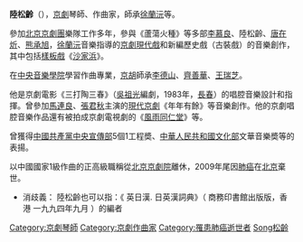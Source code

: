 '''陸松齡'''（{{bd|1936年|3月20日|2009年|12月9日|catIdx=Lu陸松齡}}），[[京劇|京劇]]琴師、作曲家，師承[[徐蘭沅|徐蘭沅]]等。

參加[[北京京劇團|北京京劇團]]樂隊工作多年，參與《蘆蕩火種》等多部[[李慕良|李慕良]]、陸松齡、[[唐在炘|唐在炘]]、[[熊承旭|熊承旭]]，[[徐蘭沅|徐蘭沅]]音樂指導的[[京劇現代戲|京劇現代戲]]和新編歷史戲（古裝戲）的音樂創作，其中包括[[樣板戲|樣板戲]]《[[沙家浜|沙家浜]]》。

在[[中央音樂學院|中央音樂學院]]學習作曲專業，[[京胡|京胡]]師承[[李德山|李德山]]、[[齊善華|齊善華]]、[[王瑞芝|王瑞芝]]。

他是京劇電影《三打陶三春》（[[吳祖光|吳祖光]]編劇，1983年，[[長春|長春]]）的唱腔音樂設計和指揮。曾參加[[馬連良|馬連良]]、[[張君秋|張君秋]]主演的[[現代京劇|現代京劇]]《年年有餘》等音樂創作。他的京劇唱腔音樂作品還有被拍成京劇電視劇的《[[風雨同仁堂|風雨同仁堂]]》等。

曾獲得[[中國共產黨|中國共產黨]][[中央宣傳部|中央宣傳部]]5個1工程奬、[[中華人民共和國文化部|中華人民共和國文化部]]文華音樂奬等的表揚。

以中國國家1級作曲的正高級職稱從[[北京京劇院|北京京劇院]]離休，2009年尾因[[肺癌|肺癌]]在[[北京|北京]]棄世。

[[Category:京劇琴師|Category:京劇琴師]]
[[Category:京劇作曲家|Category:京劇作曲家]]
[[Category:罹患肺癌逝世者|Category:罹患肺癌逝世者]]
[[Category:陸姓|Song松齡]]

* 消歧義： 陸松齡也可以指：《 英日漢. 日英漢詞典》（ 商務印書館出版版，香港 一九九四年九月 ）的編者